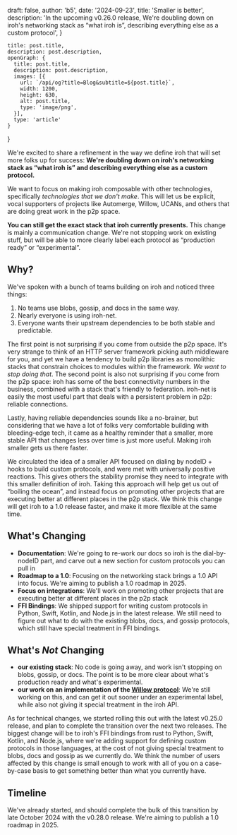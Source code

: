 
  draft: false,
  author: 'b5',
  date: '2024-09-23',
  title: 'Smaller is better',
  description: 'In the upcoming v0.26.0 release, We\'re doubling down on iroh\'s networking stack as “what iroh is”, describing everything else as a custom protocol',
}

    title: post.title,
    description: post.description,
    openGraph: {
      title: post.title,
      description: post.description,
      images: [{
        url: `/api/og?title=Blog&subtitle=${post.title}`,
        width: 1200,
        height: 630,
        alt: post.title,
        type: 'image/png',
      }],
      type: 'article'
    }
}



We're excited to share a refinement in the way we define iroh that will set more folks up for success: **We're doubling down on iroh's networking stack as “what iroh is” and describing everything else as a custom protocol.**

We want to focus on making iroh composable with other technologies, specifically *technologies that we don't make*. This will let us be explicit, vocal supporters of projects like Automerge, Willow, UCANs, and others that are doing great work in the p2p space.

**You can still get the exact stack that iroh currently presents.** This change is mainly a communication change. We're not stopping work on existing stuff, but will be able to more clearly label each protocol as “production ready” or “experimental”.


## Why?

We've spoken with a bunch of teams building on iroh and noticed three things:

1. No teams use blobs, gossip, and docs in the same way.
2. Nearly everyone is using iroh-net.
3. Everyone wants their upstream dependencies to be both stable and predictable.

The first point is not surprising if you come from outside the p2p space. It's very strange to think of an HTTP server framework picking auth middleware for you, and yet we have a tendency to build p2p libraries as monolithic stacks that constrain choices to modules within the framework. _We want to stop doing that_. The second point is also not surprising if you come from the p2p space: iroh has some of the best connectivity numbers in the business, combined with a stack that's friendly to federation. iroh-net is easily the most useful part that deals with a persistent problem in p2p: reliable connections.

Lastly, having reliable dependencies sounds like a no-brainer, but considering that we have a lot of folks very comfortable building with bleeding-edge tech, it came as a healthy reminder that a smaller, more stable API that changes less over time is just more useful. Making iroh smaller gets us there faster.

We circulated the idea of a smaller API focused on dialing by nodeID + hooks to build custom protocols, and were met with universally positive reactions. This gives others the stability promise they need to integrate with this smaller definition of iroh. Taking this approach will help get us out of “boiling the ocean”, and instead focus on promoting other projects that are executing better at different places in the p2p stack. We think this change will get iroh to a 1.0 release faster, and make it more flexible at the same time. 

## What's Changing
* **Documentation**: We're going to re-work our docs so iroh is the dial-by-nodeID part, and carve out a new section for custom protocols you can pull in
* **Roadmap to a 1.0**: Focusing on the networking stack brings a 1.0 API into focus. We're aiming to publish a 1.0 roadmap in 2025.
* **Focus on integrations**: We'll work on promoting other projects that are executing better at different places in the p2p stack
* **FFI Bindings**: We shipped support for writing custom protocols in Python, Swift, Kotlin, and Node.js in the latest release. We still need to figure out what to do with the existing blobs, docs, and gossip protocols, which still have special treatment in FFI bindings.

## What's _Not_ Changing
* **our existing stack**: No code is going away, and work isn't stopping on blobs, gossip, or docs. The point is to be more clear about what's production ready and what's experimental.
* **our work on an implementation of the [Willow protocol](https://willowprotocol.org/)**: We're still working on this, and can get it out sooner under an experimental label, while also not giving it special treatment in the iroh API.

As for technical changes, we started rolling this out with the latest v0.25.0 release, and plan to complete the transition over the next two releases. The biggest change will be to iroh's FFI bindings from rust to Python, Swift, Kotlin, and Node.js, where we're adding support for defining custom protocols in those languages, at the cost of not giving special treatment to blobs, docs and gossip as we currently do. We think the number of users affected by this change is small enough to work with all of you on a case-by-case basis to get something better than what you currently have.

## Timeline
We've already started, and should complete the bulk of this transition by late October 2024 with the v0.28.0 release. We're aiming to publish a 1.0 roadmap in 2025.